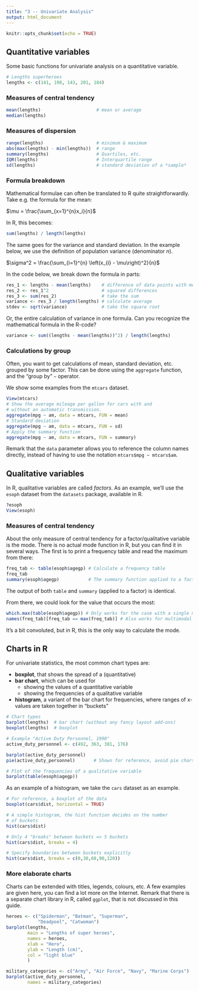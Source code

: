 ```yaml
---
title: "3 -- Univariate Analysis"
output: html_document
---
```


```r
knitr::opts_chunk$set(echo = TRUE)
```

## Quantitative variables

Some basic functions for univariate analysis on a quantitative variable.

```r
# Lengths superheroes
lengths <- c(141, 198, 143, 201, 184)
```

### Measures of central tendency

```r
mean(lengths)                     # mean or average
median(lengths)
```

### Measures of dispersion

```r
range(lengths)                    # minimum & maximum
abs(max(lengths) - min(lengths))  # range
summary(lengths)                  # Quartiles, etc.
IQR(lengths)                      # Interquartile range
sd(lengths)                       # standard deviation of a *sample*
```

### Formula breakdown

Mathematical formulae can often be translated to R quite straightforwardly. Take e.g. the formula for the mean:

$\mu = \frac{\sum_{x=1}^{n}x_i}{n}$

In R, this becomes:

```r
sum(lengths) / length(lengths)
```

The same goes for the variance and standard deviation. In the example below, we use the definition of population variance (denominator $n$).

$\sigma^2 = \frac{\sum_{i=1}^{n} \left(x_{i} - \mu\right)^2}{n}$

In the code below, we break down the formula in parts:

```r
res_1 <- lengths - mean(lengths)    # difference of data points with mean
res_2 <- res_1^2                    # squared differences
res_3 <- sum(res_2)                 # take the sum
variance <- res_3 / length(lengths) # calculate average
stdev <- sqrt(variance)             # take the square root
```

Or, the entire calculation of variance in one formula. Can you recognize the mathematical formula in the R-code?

```r
variance <- sum((lengths - mean(lengths))^2) / length(lengths)
```

### Calculations by group

Often, you want to get calculations of mean, standard deviation, etc. grouped by some factor. This can be done using the `aggregate` function, and the "group by" `~` operator.

We show some examples from the `mtcars` dataset.

```r
View(mtcars)
# Show the average mileage per gallon for cars with and
# without an automatic transmission.
aggregate(mpg ~ am, data = mtcars, FUN = mean)
# Standard deviation
aggregate(mpg ~ am, data = mtcars, FUN = sd)
# Apply the summary function
aggregate(mpg ~ am, data = mtcars, FUN = summary)
```

Remark that the `data` parameter allows you to reference the column names directly, instead of having to use the notation `mtcars$mpg ~ mtcars$am`.

## Qualitative variables

In R, qualitative variables are called *factors*. As an example, we'll use the `esoph` dataset from the `datasets` package, available in R.

```r
?esoph
View(esoph)
```

### Measures of central tendency

About the only measure of central tendency for a factor/qualitative variable is the mode. There is no actual mode function in R, but you can find it in several ways. The first is to print a frequency table and read the maximum from there:

```r
freq_tab <- table(esoph$agegp) # Calculate a frequency table
freq_tab
summary(esoph$agegp)           # The summary function applied to a factor
```

The output of both `table` and `summary` (applied to a factor) is identical.

From there, we could look for the value that occurs the most:

```r
which.max(table(esoph$agegp)) # Only works for the case with a single mode
names(freq_tab)[freq_tab == max(freq_tab)] # Also works for multimodal variables
```

It's a bit convoluted, but in R, this is the only way to calculate the mode.

## Charts in R

For univariate statistics, the most common chart types are:

- **boxplot**, that shows the spread of a (quantitative)
- **bar chart**, which can be used for
    - showing the values of a quantitative variable
    - showing the frequencies of a qualitative variable
- **histogram**, a variant of the bar chart for frequencies, where ranges of x-values are taken together in "buckets"

```r
# Chart types
barplot(lengths)  # bar chart (without any fancy layout add-ons)
boxplot(lengths)  # boxplot

# Example "Active Duty Personnel, 1998"
active_duty_personnel <- c(492, 363, 381, 176)

barplot(active_duty_personnel)
pie(active_duty_personnel)       # Shown for reference, avoid pie charts!

# Plot of the frequencies of a qualitative variable
barplot(table(esoph$agegp))
```

As an example of a histogram, we take the `cars` dataset as an example. 

```r
# For reference, a boxplot of the data
boxplot(cars$dist, horizontal = TRUE)

# A simple histogram, the hist function decides on the number
# of buckets
hist(cars$dist)

# Only 4 "breaks" between buckets => 5 buckets
hist(cars$dist, breaks = 4)  

# Specify boundaries between buckets explicitly
hist(cars$dist, breaks = c(0,30,60,90,120))  
```


### More elaborate charts

Charts can be extended with titles, legends, colours, etc. A few examples are given here, you can find a lot more on the Internet. Remark that there is a separate chart library in R, called `ggplot`, that is not discussed in this guide.

```r
heroes <- c("Spiderman", "Batman", "Superman",
            "Deadpool", "Catwoman")
barplot(lengths,
        main = "Lengths of super heroes",
        names = heroes,
        xlab = "Hero",
        ylab = "Length (cm)",
        col = "light blue"
        )

military_categories <- c("Army", "Air Force", "Navy", "Marine Corps")
barplot(active_duty_personnel,
        names = military_categories)
```
